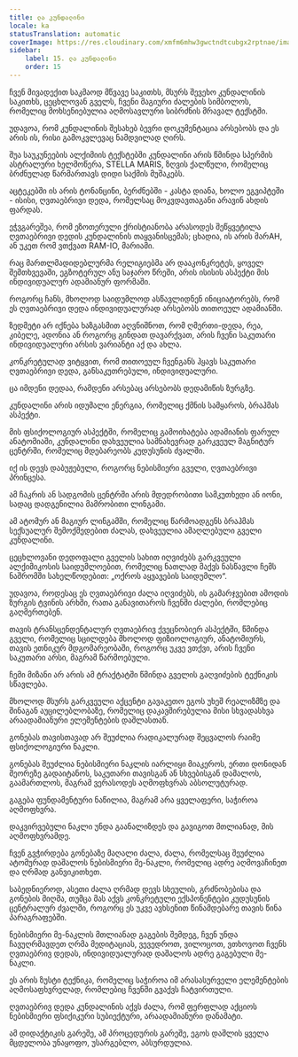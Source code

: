 ```yaml
---
title: ლა კუნდალინი
locale: ka
statusTranslation: automatic
coverImage: https://res.cloudinary.com/xmfm6mhw3gwctndtcubgx2rptnae/image/upload/v1741354419/small_cover_la_gran_rebelion_28716e29d2.webp
sidebar:
    label: 15. ლა კუნდალინი
    order: 15
---
```

ჩვენ მივადექით საკმაოდ მწვავე საკითხს, მსურს შევეხო კუნდალინის საკითხს, ცეცხლოვან გველს, ჩვენი მაგიური ძალების სიმბოლოს, რომელიც მოხსენიებულია აღმოსავლური სიბრძნის მრავალ ტექსტში.

უდავოა, რომ კუნდალინის შესახებ ბევრი დოკუმენტაცია არსებობს და ეს არის ის, რისი გამოკვლევაც ნამდვილად ღირს.

შუა საუკუნეების ალქიმიის ტექსტებში კუნდალინი არის წმინდა სპერმის ასტრალური ხელმოწერა, STELLA MARIS, ზღვის ქალწული, რომელიც ბრძნულად წარმართავს დიდი საქმის მუშაკებს.

აცტეკებში ის არის ტონანცინი, ბერძნებში - კასტა დიანა, ხოლო ეგვიპტეში - ისისი, ღვთაებრივი დედა, რომელსაც მოკვდავთაგანი არავინ ახდის ფარდას.

ეჭვგარეშეა, რომ ეზოთერული ქრისტიანობა არასოდეს შეწყვეტილა ღვთაებრივი დედის კუნდალინის თაყვანისცემას; ცხადია, ის არის მარAH, ან უკეთ რომ ვთქვათ RAM-IO, მარიამი.

რაც მართლმადიდებლურმა რელიგიებმა არ დააკონკრეტეს, ყოველ შემთხვევაში, ეგზოტერულ ანუ საჯარო წრეში, არის ისისის ასპექტი მის ინდივიდუალურ ადამიანურ ფორმაში.

როგორც ჩანს, მხოლოდ საიდუმლოდ ასწავლიდნენ ინიციატორებს, რომ ეს ღვთაებრივი დედა ინდივიდუალურად არსებობს თითოეულ ადამიანში.

ზედმეტი არ იქნება ხაზგასმით აღვნიშნოთ, რომ ღმერთი-დედა, რეა, კიბელე, ადონია ან როგორც გინდათ დავარქვათ, არის ჩვენი საკუთარი ინდივიდუალური არსის ვარიანტი აქ და ახლა.

კონკრეტულად ვიტყვით, რომ თითოეულ ჩვენგანს ჰყავს საკუთარი ღვთაებრივი დედა, განსაკუთრებული, ინდივიდუალური.

ცა იმდენი დედაა, რამდენი არსებაც არსებობს დედამიწის ზურგზე.

კუნდალინი არის იდუმალი ენერგია, რომელიც ქმნის სამყაროს, ბრაჰმას ასპექტი.

მის ფსიქოლოგიურ ასპექტში, რომელიც გამოიხატება ადამიანის ფარულ ანატომიაში, კუნდალინი დახვეულია სამნახევრად გარკვეულ მაგნიტურ ცენტრში, რომელიც მდებარეობს კუდუსუნის ძვალში.

იქ ის დევს დაბუჟებული, როგორც ნებისმიერი გველი, ღვთაებრივი პრინცესა.

ამ ჩაკრის ან სადგომის ცენტრში არის მდედრობითი სამკუთხედი ან იონი, სადაც დადგენილია მამრობითი ლინგამი.

ამ ატომურ ან მაგიურ ლინგამში, რომელიც წარმოადგენს ბრაჰმას სექსუალურ შემოქმედებით ძალას, დახვეულია ამაღლებული გველი კუნდალინი.

ცეცხლოვანი დედოფალი გველის სახით იღვიძებს გარკვეული ალქიმიკოსის საიდუმლოებით, რომელიც ნათლად მაქვს ნასწავლი ჩემს ნაშრომში სახელწოდებით: „ოქროს აყვავების საიდუმლო“.

უდავოა, როდესაც ეს ღვთაებრივი ძალა იღვიძებს, ის გამარჯვებით ამოდის ზურგის ტვინის არხში, რათა განავითაროს ჩვენში ძალები, რომლებიც გაღმერთებენ.

თავის ტრანსცენდენტალურ ღვთაებრივ ქვეცნობიერ ასპექტში, წმინდა გველი, რომელიც სცილდება მხოლოდ ფიზიოლოგიურ, ანატომიურს, თავის ეთნიკურ მდგომარეობაში, როგორც უკვე ვთქვი, არის ჩვენი საკუთარი არსი, მაგრამ წარმოებული.

ჩემი მიზანი არ არის ამ ტრაქტატში წმინდა გველის გაღვიძების ტექნიკის სწავლება.

მხოლოდ მსურს გარკვეული აქცენტი გავაკეთო ეგოს უხეშ რეალიზმზე და შინაგან აუცილებლობაზე, რომელიც დაკავშირებულია მისი სხვადასხვა არაადამიანური ელემენტების დაშლასთან.

გონებას თავისთავად არ შეუძლია რადიკალურად შეცვალოს რაიმე ფსიქოლოგიური ნაკლი.

გონებას შეუძლია ნებისმიერი ნაკლის იარლიყი მიაკეროს, ერთი დონიდან მეორეზე გადაიტანოს, საკუთარი თავისგან ან სხვებისგან დამალოს, გაამართლოს, მაგრამ ვერასოდეს აღმოფხვრას აბსოლუტურად.

გაგება ფუნდამენტური ნაწილია, მაგრამ არა ყველაფერი, საჭიროა აღმოფხვრა.

დაკვირვებული ნაკლი უნდა გაანალიზდეს და გავიგოთ მთლიანად, მის აღმოფხვრამდე.

ჩვენ გვჭირდება გონებაზე მაღალი ძალა, ძალა, რომელსაც შეუძლია ატომურად დაშალოს ნებისმიერი მე-ნაკლი, რომელიც ადრე აღმოვაჩინეთ და ღრმად განვიკითხეთ.

საბედნიეროდ, ასეთი ძალა ღრმად დევს სხეულის, გრძნობებისა და გონების მიღმა, თუმცა მას აქვს კონკრეტული ექსპონენტები კუდუსუნის ცენტრალურ ძვალში, როგორც ეს უკვე ავხსენით წინამდებარე თავის წინა პარაგრაფებში.

ნებისმიერი მე-ნაკლის მთლიანად გაგების შემდეგ, ჩვენ უნდა ჩავუღრმავდეთ ღრმა მედიტაციას, ვევედროთ, ვილოცოთ, ვთხოვოთ ჩვენს ღვთაებრივ დედას, ინდივიდუალურად დაშალოს ადრე გაგებული მე-ნაკლი.

ეს არის ზუსტი ტექნიკა, რომელიც საჭიროა იმ არასასურველი ელემენტების აღმოსაფხვრელად, რომლებიც ჩვენში გვაქვს ჩატვირთული.

ღვთაებრივ დედა კუნდალინის აქვს ძალა, რომ ფერფლად აქციოს ნებისმიერი ფსიქიკური სუბიექტური, არაადამიანური დანამატი.

ამ დიდაქტიკის გარეშე, ამ პროცედურის გარეშე, ეგოს დაშლის ყველა მცდელობა უნაყოფო, უსარგებლო, აბსურდულია.

